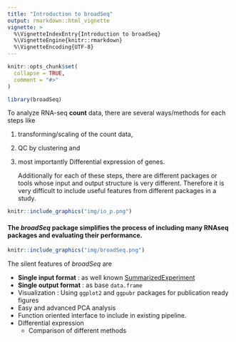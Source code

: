 ```yaml
---
title: "Introduction to broadSeq"
output: rmarkdown::html_vignette
vignette: >
  %\VignetteIndexEntry{Introduction to broadSeq}
  %\VignetteEngine{knitr::rmarkdown}
  %\VignetteEncoding{UTF-8}
---
```


```r
knitr::opts_chunk$set(
  collapse = TRUE,
  comment = "#>"
)
```

```r
library(broadSeq)
```

To analyze RNA-seq **count** data, there are several ways/methods for each steps like

1.  transforming/scaling of the count data,

2.  QC by clustering and

3.  most importantly Differential expression of genes.

    Additionally for each of these steps, there are different packages or tools whose input and output structure is very different. Therefore it is very difficult to include useful features from different packages in a study.

```r
knitr::include_graphics("img/io_p.png")
```

#### The *broadSeq* package simplifies the process of including many RNAseq packages and evaluating their performance.

```r
knitr::include_graphics("img/broadSeq.png")
```

The silent features of *broadSeq* are

-   **Single input format** : as well known [SummarizedExperiment](https://bioconductor.org/packages/release/bioc/html/SummarizedExperiment.html)
-   **Single output format** : as base `data.frame`
-   Visualization : Using `ggplot2` and `ggpubr` packages for publication ready figures
-   Easy and advanced PCA analysis
-   Function oriented interface to include in existing pipeline.
-   Differential expression
    -   Comparison of different methods

